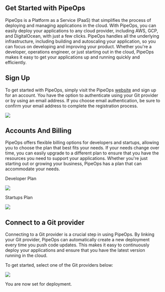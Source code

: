 
## Get Started with PipeOps

PipeOps is a Platform as a Service (PaaS) that simplifies the process of deploying and managing applications in the cloud. With PipeOps, you can easily deploy your applications to any cloud provider, including AWS, GCP, and DigitalOcean, with just a few clicks. PipeOps handles all the underlying infrastructure, including building and autoscaling your application, so you can focus on developing and improving your product. Whether you're a developer, operations engineer, or just starting out in the cloud, PipeOps makes it easy to get your applications up and running quickly and efficiently.

## Sign Up

To get started with PipeOps, simply visit the PipeOps [website](https://console.pipeops.io/auth/signup) and sign up for an account. You have the option to authenticate using your Git provider or by using an email address. If you choose email authentication, be sure to confirm your email address to complete the registration process. 

![](https://files.readme.io/1510ac1-image.png)

## Accounts And Billing

PipeOps offers flexible billing options for developers and startups, allowing you to choose the plan that best fits your needs. If your needs change over time, you can easily upgrade to a different plan to ensure that you have the resources you need to support your applications. Whether you're just starting out or growing your business, PipeOps has a plan that can accommodate your needs.

Developer Plan

![](https://files.readme.io/21de4e7-image.png)

Startups Plan

![](https://files.readme.io/f4c3ffb-image.png)

## Connect to a Git provider

Connecting to a Git provider is a crucial step in using PipeOps. By linking your Git provider, PipeOps can automatically create a new deployment every time you push code updates. This makes it easy to continuously deploy your applications and ensure that you have the latest version running in the cloud.

To get started, select one of the Git providers below:

![](https://files.readme.io/5418dae-image.png)

<Callout type="success" emoji="👍">
  You are now set for deployment.
</Callout>